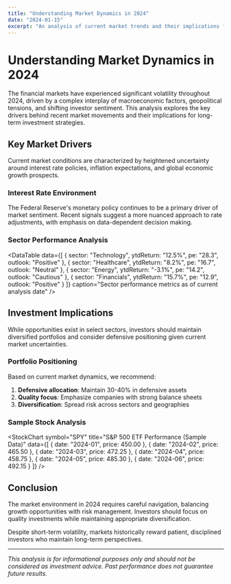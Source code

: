 ```yaml
---
title: "Understanding Market Dynamics in 2024"
date: "2024-01-15"
excerpt: "An analysis of current market trends and their implications for long-term investing."
---
```



# Understanding Market Dynamics in 2024

The financial markets have experienced significant volatility throughout 2024, driven by a complex interplay of macroeconomic factors, geopolitical tensions, and shifting investor sentiment. This analysis explores the key drivers behind recent market movements and their implications for long-term investment strategies.

## Key Market Drivers

<Callout type="info" title="Market Overview">
Current market conditions are characterized by heightened uncertainty around interest rate policies, inflation expectations, and global economic growth prospects.
</Callout>

### Interest Rate Environment

The Federal Reserve's monetary policy continues to be a primary driver of market sentiment. Recent signals suggest a more nuanced approach to rate adjustments, with emphasis on data-dependent decision making.

### Sector Performance Analysis

<DataTable 
  data={[
    { sector: "Technology", ytdReturn: "12.5%", pe: "28.3", outlook: "Positive" },
    { sector: "Healthcare", ytdReturn: "8.2%", pe: "16.7", outlook: "Neutral" },
    { sector: "Energy", ytdReturn: "-3.1%", pe: "14.2", outlook: "Cautious" },
    { sector: "Financials", ytdReturn: "15.7%", pe: "12.9", outlook: "Positive" }
  ]}
  caption="Sector performance metrics as of current analysis date"
/>

## Investment Implications

<Callout type="warning" title="Risk Assessment">
While opportunities exist in select sectors, investors should maintain diversified portfolios and consider defensive positioning given current market uncertainties.
</Callout>

### Portfolio Positioning

Based on current market dynamics, we recommend:

1. **Defensive allocation**: Maintain 30-40% in defensive assets
2. **Quality focus**: Emphasize companies with strong balance sheets
3. **Diversification**: Spread risk across sectors and geographies

### Sample Stock Analysis

<StockChart 
  symbol="SPY"
  title="S&P 500 ETF Performance (Sample Data)"
  data={[
    { date: "2024-01", price: 450.00 },
    { date: "2024-02", price: 465.50 },
    { date: "2024-03", price: 472.25 },
    { date: "2024-04", price: 458.75 },
    { date: "2024-05", price: 485.30 },
    { date: "2024-06", price: 492.15 }
  ]}
/>

## Conclusion

The market environment in 2024 requires careful navigation, balancing growth opportunities with risk management. Investors should focus on quality investments while maintaining appropriate diversification.

<Callout type="success" title="Key Takeaway">
Despite short-term volatility, markets historically reward patient, disciplined investors who maintain long-term perspectives.
</Callout>

---

<Newsletter inline={true} />

*This analysis is for informational purposes only and should not be considered as investment advice. Past performance does not guarantee future results.*